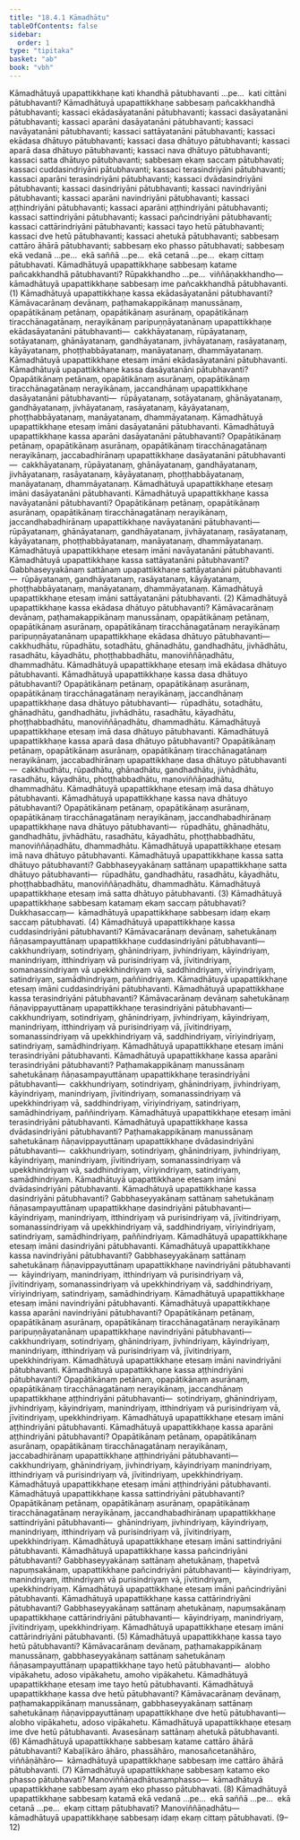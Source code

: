 ```yaml
---
title: "18.4.1 Kāmadhātu"
tableOfContents: false
sidebar:
  order: 1
type: "tipitaka"
basket: "ab"
book: "vbh"
---
```



<DynamicBreadcrumb />

<Division number="1007" book="vbh">

<Paragraph number="3083" book="vbh">
Kāmadhātuyā upapattikkhaṇe kati khandhā pātubhavanti …pe…  kati cittāni pātubhavanti?
</Paragraph>

<Paragraph number="3084" book="vbh">
Kāmadhātuyā upapattikkhaṇe sabbesaṃ pañcakkhandhā pātubhavanti; kassaci ekādasāyatanāni pātubhavanti; kassaci dasāyatanāni pātubhavanti; kassaci aparāni dasāyatanāni pātubhavanti; kassaci navāyatanāni pātubhavanti; kassaci sattāyatanāni pātubhavanti; kassaci ekādasa dhātuyo pātubhavanti; kassaci dasa dhātuyo pātubhavanti; kassaci aparā dasa dhātuyo pātubhavanti; kassaci nava dhātuyo pātubhavanti; kassaci satta dhātuyo pātubhavanti; sabbesaṃ ekaṃ saccaṃ pātubhavati; kassaci cuddasindriyāni pātubhavanti; kassaci terasindriyāni pātubhavanti; kassaci aparāni terasindriyāni pātubhavanti; kassaci dvādasindriyāni pātubhavanti; kassaci dasindriyāni pātubhavanti; kassaci navindriyāni pātubhavanti; kassaci aparāni navindriyāni pātubhavanti; kassaci aṭṭhindriyāni pātubhavanti; kassaci aparāni aṭṭhindriyāni pātubhavanti; kassaci sattindriyāni pātubhavanti; kassaci pañcindriyāni pātubhavanti; kassaci cattārindriyāni pātubhavanti; kassaci tayo hetū pātubhavanti; kassaci dve hetū pātubhavanti; kassaci ahetukā pātubhavanti; sabbesaṃ cattāro āhārā pātubhavanti; sabbesaṃ eko phasso pātubhavati; sabbesaṃ ekā vedanā …pe…  ekā saññā …pe…  ekā cetanā …pe…  ekaṃ cittaṃ pātubhavati.
</Paragraph>

</Division>
<Division number="1008" book="vbh">

<Paragraph number="3085" book="vbh">
Kāmadhātuyā upapattikkhaṇe sabbesaṃ katame pañcakkhandhā pātubhavanti? Rūpakkhandho …pe…  viññāṇakkhandho—  kāmadhātuyā upapattikkhaṇe sabbesaṃ ime pañcakkhandhā pātubhavanti. (1)
</Paragraph>

</Division>
<Division number="1009" book="vbh">

<Paragraph number="3086" book="vbh">
Kāmadhātuyā upapattikkhaṇe kassa ekādasāyatanāni pātubhavanti? Kāmāvacarānaṃ devānaṃ, paṭhamakappikānaṃ manussānaṃ, opapātikānaṃ petānaṃ, opapātikānaṃ asurānaṃ, opapātikānaṃ tiracchānagatānaṃ, nerayikānaṃ paripuṇṇāyatanānaṃ upapattikkhaṇe ekādasāyatanāni pātubhavanti—  cakkhāyatanaṃ, rūpāyatanaṃ, sotāyatanaṃ, ghānāyatanaṃ, gandhāyatanaṃ, jivhāyatanaṃ, rasāyatanaṃ, kāyāyatanaṃ, phoṭṭhabbāyatanaṃ, manāyatanaṃ, dhammāyatanaṃ. Kāmadhātuyā upapattikkhaṇe etesaṃ imāni ekādasāyatanāni pātubhavanti.
</Paragraph>

<Paragraph number="3087" book="vbh">
Kāmadhātuyā upapattikkhaṇe kassa dasāyatanāni pātubhavanti? Opapātikānaṃ petānaṃ, opapātikānaṃ asurānaṃ, opapātikānaṃ tiracchānagatānaṃ nerayikānaṃ, jaccandhānaṃ upapattikkhaṇe dasāyatanāni pātubhavanti—  rūpāyatanaṃ, sotāyatanaṃ, ghānāyatanaṃ, gandhāyatanaṃ, jivhāyatanaṃ, rasāyatanaṃ, kāyāyatanaṃ, phoṭṭhabbāyatanaṃ, manāyatanaṃ, dhammāyatanaṃ. Kāmadhātuyā upapattikkhaṇe etesaṃ imāni dasāyatanāni pātubhavanti.
</Paragraph>

<Paragraph number="3088" book="vbh">
Kāmadhātuyā upapattikkhaṇe kassa aparāni dasāyatanāni pātubhavanti? Opapātikānaṃ petānaṃ, opapātikānaṃ asurānaṃ, opapātikānaṃ tiracchānagatānaṃ nerayikānaṃ, jaccabadhirānaṃ upapattikkhaṇe dasāyatanāni pātubhavanti—  cakkhāyatanaṃ, rūpāyatanaṃ, ghānāyatanaṃ, gandhāyatanaṃ, jivhāyatanaṃ, rasāyatanaṃ, kāyāyatanaṃ, phoṭṭhabbāyatanaṃ, manāyatanaṃ, dhammāyatanaṃ. Kāmadhātuyā upapattikkhaṇe etesaṃ imāni dasāyatanāni pātubhavanti.
</Paragraph>

<Paragraph number="3089" book="vbh">
Kāmadhātuyā upapattikkhaṇe kassa navāyatanāni pātubhavanti? Opapātikānaṃ petānaṃ, opapātikānaṃ asurānaṃ, opapātikānaṃ tiracchānagatānaṃ nerayikānaṃ, jaccandhabadhirānaṃ upapattikkhaṇe navāyatanāni pātubhavanti—  rūpāyatanaṃ, ghānāyatanaṃ, gandhāyatanaṃ, jivhāyatanaṃ, rasāyatanaṃ, kāyāyatanaṃ, phoṭṭhabbāyatanaṃ, manāyatanaṃ, dhammāyatanaṃ. Kāmadhātuyā upapattikkhaṇe etesaṃ imāni navāyatanāni pātubhavanti.
</Paragraph>

<Paragraph number="3090" book="vbh">
Kāmadhātuyā upapattikkhaṇe kassa sattāyatanāni pātubhavanti? Gabbhaseyyakānaṃ sattānaṃ upapattikkhaṇe sattāyatanāni pātubhavanti—  rūpāyatanaṃ, gandhāyatanaṃ, rasāyatanaṃ, kāyāyatanaṃ, phoṭṭhabbāyatanaṃ, manāyatanaṃ, dhammāyatanaṃ. Kāmadhātuyā upapattikkhaṇe etesaṃ imāni sattāyatanāni pātubhavanti. (2)
</Paragraph>

</Division>
<Division number="1010" book="vbh">

<Paragraph number="3091" book="vbh">
Kāmadhātuyā upapattikkhaṇe kassa ekādasa dhātuyo pātubhavanti? Kāmāvacarānaṃ devānaṃ, paṭhamakappikānaṃ manussānaṃ, opapātikānaṃ petānaṃ, opapātikānaṃ asurānaṃ, opapātikānaṃ tiracchānagatānaṃ nerayikānaṃ paripuṇṇāyatanānaṃ upapattikkhaṇe ekādasa dhātuyo pātubhavanti—  cakkhudhātu, rūpadhātu, sotadhātu, ghānadhātu, gandhadhātu, jivhādhātu, rasadhātu, kāyadhātu, phoṭṭhabbadhātu, manoviññāṇadhātu, dhammadhātu. Kāmadhātuyā upapattikkhaṇe etesaṃ imā ekādasa dhātuyo pātubhavanti.
</Paragraph>

<Paragraph number="3092" book="vbh">
Kāmadhātuyā upapattikkhaṇe kassa dasa dhātuyo pātubhavanti? Opapātikānaṃ petānaṃ, opapātikānaṃ asurānaṃ, opapātikānaṃ tiracchānagatānaṃ nerayikānaṃ, jaccandhānaṃ upapattikkhaṇe dasa dhātuyo pātubhavanti—  rūpadhātu, sotadhātu, ghānadhātu, gandhadhātu, jivhādhātu, rasadhātu, kāyadhātu, phoṭṭhabbadhātu, manoviññāṇadhātu, dhammadhātu. Kāmadhātuyā upapattikkhaṇe etesaṃ imā dasa dhātuyo pātubhavanti.
</Paragraph>

<Paragraph number="3093" book="vbh">
Kāmadhātuyā upapattikkhaṇe kassa aparā dasa dhātuyo pātubhavanti? Opapātikānaṃ petānaṃ, opapātikānaṃ asurānaṃ, opapātikānaṃ tiracchānagatānaṃ nerayikānaṃ, jaccabadhirānaṃ upapattikkhaṇe dasa dhātuyo pātubhavanti—  cakkhudhātu, rūpadhātu, ghānadhātu, gandhadhātu, jivhādhātu, rasadhātu, kāyadhātu, phoṭṭhabbadhātu, manoviññāṇadhātu, dhammadhātu. Kāmadhātuyā upapattikkhaṇe etesaṃ imā dasa dhātuyo pātubhavanti.
</Paragraph>

<Paragraph number="3094" book="vbh">
Kāmadhātuyā upapattikkhaṇe kassa nava dhātuyo pātubhavanti? Opapātikānaṃ petānaṃ, opapātikānaṃ asurānaṃ, opapātikānaṃ tiracchānagatānaṃ nerayikānaṃ, jaccandhabadhirānaṃ upapattikkhaṇe nava dhātuyo pātubhavanti—  rūpadhātu, ghānadhātu, gandhadhātu, jivhādhātu, rasadhātu, kāyadhātu, phoṭṭhabbadhātu, manoviññāṇadhātu, dhammadhātu. Kāmadhātuyā upapattikkhaṇe etesaṃ imā nava dhātuyo pātubhavanti.
</Paragraph>

<Paragraph number="3095" book="vbh">
Kāmadhātuyā upapattikkhaṇe kassa satta dhātuyo pātubhavanti? Gabbhaseyyakānaṃ sattānaṃ upapattikkhaṇe satta dhātuyo pātubhavanti—  rūpadhātu, gandhadhātu, rasadhātu, kāyadhātu, phoṭṭhabbadhātu, manoviññāṇadhātu, dhammadhātu. Kāmadhātuyā upapattikkhaṇe etesaṃ imā satta dhātuyo pātubhavanti. (3)
</Paragraph>

</Division>
<Division number="1011" book="vbh">

<Paragraph number="3096" book="vbh">
Kāmadhātuyā upapattikkhaṇe sabbesaṃ katamaṃ ekaṃ saccaṃ pātubhavati? Dukkhasaccaṃ—  kāmadhātuyā upapattikkhaṇe sabbesaṃ idaṃ ekaṃ saccaṃ pātubhavati. (4)
</Paragraph>

</Division>
<Division number="1012" book="vbh">

<Paragraph number="3097" book="vbh">
Kāmadhātuyā upapattikkhaṇe kassa cuddasindriyāni pātubhavanti? Kāmāvacarānaṃ devānaṃ, sahetukānaṃ ñāṇasampayuttānaṃ upapattikkhaṇe cuddasindriyāni pātubhavanti—  cakkhundriyaṃ, sotindriyaṃ, ghānindriyaṃ, jivhindriyaṃ, kāyindriyaṃ, manindriyaṃ, itthindriyaṃ vā purisindriyaṃ vā, jīvitindriyaṃ, somanassindriyaṃ vā upekkhindriyaṃ vā, saddhindriyaṃ, vīriyindriyaṃ, satindriyaṃ, samādhindriyaṃ, paññindriyaṃ. Kāmadhātuyā upapattikkhaṇe etesaṃ imāni cuddasindriyāni pātubhavanti.
</Paragraph>

<Paragraph number="3098" book="vbh">
Kāmadhātuyā upapattikkhaṇe kassa terasindriyāni pātubhavanti? Kāmāvacarānaṃ devānaṃ sahetukānaṃ ñāṇavippayuttānaṃ upapattikkhaṇe terasindriyāni pātubhavanti—  cakkhundriyaṃ, sotindriyaṃ, ghānindriyaṃ, jivhindriyaṃ, kāyindriyaṃ, manindriyaṃ, itthindriyaṃ vā purisindriyaṃ vā, jīvitindriyaṃ, somanassindriyaṃ vā upekkhindriyaṃ vā, saddhindriyaṃ, vīriyindriyaṃ, satindriyaṃ, samādhindriyaṃ. Kāmadhātuyā upapattikkhaṇe etesaṃ imāni terasindriyāni pātubhavanti.
</Paragraph>

<Paragraph number="3099" book="vbh">
Kāmadhātuyā upapattikkhaṇe kassa aparāni terasindriyāni pātubhavanti? Paṭhamakappikānaṃ manussānaṃ sahetukānaṃ ñāṇasampayuttānaṃ upapattikkhaṇe terasindriyāni pātubhavanti—  cakkhundriyaṃ, sotindriyaṃ, ghānindriyaṃ, jivhindriyaṃ, kāyindriyaṃ, manindriyaṃ, jīvitindriyaṃ, somanassindriyaṃ vā upekkhindriyaṃ vā, saddhindriyaṃ, vīriyindriyaṃ, satindriyaṃ, samādhindriyaṃ, paññindriyaṃ. Kāmadhātuyā upapattikkhaṇe etesaṃ imāni terasindriyāni pātubhavanti.
</Paragraph>

<Paragraph number="3100" book="vbh">
Kāmadhātuyā upapattikkhaṇe kassa dvādasindriyāni pātubhavanti? Paṭhamakappikānaṃ manussānaṃ sahetukānaṃ ñāṇavippayuttānaṃ upapattikkhaṇe dvādasindriyāni pātubhavanti—  cakkhundriyaṃ, sotindriyaṃ, ghānindriyaṃ, jivhindriyaṃ, kāyindriyaṃ, manindriyaṃ, jīvitindriyaṃ, somanassindriyaṃ vā upekkhindriyaṃ vā, saddhindriyaṃ, vīriyindriyaṃ, satindriyaṃ, samādhindriyaṃ. Kāmadhātuyā upapattikkhaṇe etesaṃ imāni dvādasindriyāni pātubhavanti.
</Paragraph>

<Paragraph number="3101" book="vbh">
Kāmadhātuyā upapattikkhaṇe kassa dasindriyāni pātubhavanti? Gabbhaseyyakānaṃ sattānaṃ sahetukānaṃ ñāṇasampayuttānaṃ upapattikkhaṇe dasindriyāni pātubhavanti—  kāyindriyaṃ, manindriyaṃ, itthindriyaṃ vā purisindriyaṃ vā, jīvitindriyaṃ, somanassindriyaṃ vā upekkhindriyaṃ vā, saddhindriyaṃ, vīriyindriyaṃ, satindriyaṃ, samādhindriyaṃ, paññindriyaṃ. Kāmadhātuyā upapattikkhaṇe etesaṃ imāni dasindriyāni pātubhavanti.
</Paragraph>

<Paragraph number="3102" book="vbh">
Kāmadhātuyā upapattikkhaṇe kassa navindriyāni pātubhavanti? Gabbhaseyyakānaṃ sattānaṃ sahetukānaṃ ñāṇavippayuttānaṃ upapattikkhaṇe navindriyāni pātubhavanti—  kāyindriyaṃ, manindriyaṃ, itthindriyaṃ vā purisindriyaṃ vā, jīvitindriyaṃ, somanassindriyaṃ vā upekkhindriyaṃ vā, saddhindriyaṃ, vīriyindriyaṃ, satindriyaṃ, samādhindriyaṃ. Kāmadhātuyā upapattikkhaṇe etesaṃ imāni navindriyāni pātubhavanti.
</Paragraph>

<Paragraph number="3103" book="vbh">
Kāmadhātuyā upapattikkhaṇe kassa aparāni navindriyāni pātubhavanti? Opapātikānaṃ petānaṃ, opapātikānaṃ asurānaṃ, opapātikānaṃ tiracchānagatānaṃ nerayikānaṃ paripuṇṇāyatanānaṃ upapattikkhaṇe navindriyāni pātubhavanti—  cakkhundriyaṃ, sotindriyaṃ, ghānindriyaṃ, jivhindriyaṃ, kāyindriyaṃ, manindriyaṃ, itthindriyaṃ vā purisindriyaṃ vā, jīvitindriyaṃ, upekkhindriyaṃ. Kāmadhātuyā upapattikkhaṇe etesaṃ imāni navindriyāni pātubhavanti.
</Paragraph>

<Paragraph number="3104" book="vbh">
Kāmadhātuyā upapattikkhaṇe kassa aṭṭhindriyāni pātubhavanti? Opapātikānaṃ petānaṃ, opapātikānaṃ asurānaṃ, opapātikānaṃ tiracchānagatānaṃ nerayikānaṃ, jaccandhānaṃ upapattikkhaṇe aṭṭhindriyāni pātubhavanti—  sotindriyaṃ, ghānindriyaṃ, jivhindriyaṃ, kāyindriyaṃ, manindriyaṃ, itthindriyaṃ vā purisindriyaṃ vā, jīvitindriyaṃ, upekkhindriyaṃ. Kāmadhātuyā upapattikkhaṇe etesaṃ imāni aṭṭhindriyāni pātubhavanti.
</Paragraph>

<Paragraph number="3105" book="vbh">
Kāmadhātuyā upapattikkhaṇe kassa aparāni aṭṭhindriyāni pātubhavanti? Opapātikānaṃ petānaṃ, opapātikānaṃ asurānaṃ, opapātikānaṃ tiracchānagatānaṃ nerayikānaṃ, jaccabadhirānaṃ upapattikkhaṇe aṭṭhindriyāni pātubhavanti—  cakkhundriyaṃ, ghānindriyaṃ, jivhindriyaṃ, kāyindriyaṃ manindriyaṃ, itthindriyaṃ vā purisindriyaṃ vā, jīvitindriyaṃ, upekkhindriyaṃ. Kāmadhātuyā upapattikkhaṇe etesaṃ imāni aṭṭhindriyāni pātubhavanti.
</Paragraph>

<Paragraph number="3106" book="vbh">
Kāmadhātuyā upapattikkhaṇe kassa sattindriyāni pātubhavanti? Opapātikānaṃ petānaṃ, opapātikānaṃ asurānaṃ, opapātikānaṃ tiracchānagatānaṃ nerayikānaṃ, jaccandhabadhirānaṃ upapattikkhaṇe sattindriyāni pātubhavanti—  ghānindriyaṃ, jivhindriyaṃ, kāyindriyaṃ, manindriyaṃ, itthindriyaṃ vā purisindriyaṃ vā, jīvitindriyaṃ, upekkhindriyaṃ. Kāmadhātuyā upapattikkhaṇe etesaṃ imāni sattindriyāni pātubhavanti.
</Paragraph>

<Paragraph number="3107" book="vbh">
Kāmadhātuyā upapattikkhaṇe kassa pañcindriyāni pātubhavanti? Gabbhaseyyakānaṃ sattānaṃ ahetukānaṃ, ṭhapetvā napuṃsakānaṃ, upapattikkhaṇe pañcindriyāni pātubhavanti—  kāyindriyaṃ, manindriyaṃ, itthindriyaṃ vā purisindriyaṃ vā, jīvitindriyaṃ, upekkhindriyaṃ. Kāmadhātuyā upapattikkhaṇe etesaṃ imāni pañcindriyāni pātubhavanti.
</Paragraph>

<Paragraph number="3108" book="vbh">
Kāmadhātuyā upapattikkhaṇe kassa cattārindriyāni pātubhavanti? Gabbhaseyyakānaṃ sattānaṃ ahetukānaṃ, napuṃsakānaṃ upapattikkhaṇe cattārindriyāni pātubhavanti—  kāyindriyaṃ, manindriyaṃ, jīvitindriyaṃ, upekkhindriyaṃ. Kāmadhātuyā upapattikkhaṇe etesaṃ imāni cattārindriyāni pātubhavanti. (5)
</Paragraph>

</Division>
<Division number="1013" book="vbh">

<Paragraph number="3109" book="vbh">
Kāmadhātuyā upapattikkhaṇe kassa tayo hetū pātubhavanti? Kāmāvacarānaṃ devānaṃ, paṭhamakappikānaṃ manussānaṃ, gabbhaseyyakānaṃ sattānaṃ sahetukānaṃ ñāṇasampayuttānaṃ upapattikkhaṇe tayo hetū pātubhavanti—  alobho vipākahetu, adoso vipākahetu, amoho vipākahetu. Kāmadhātuyā upapattikkhaṇe etesaṃ ime tayo hetū pātubhavanti.
</Paragraph>

<Paragraph number="3110" book="vbh">
Kāmadhātuyā upapattikkhaṇe kassa dve hetū pātubhavanti? Kāmāvacarānaṃ devānaṃ, paṭhamakappikānaṃ manussānaṃ, gabbhaseyyakānaṃ sattānaṃ sahetukānaṃ ñāṇavippayuttānaṃ upapattikkhaṇe dve hetū pātubhavanti—  alobho vipākahetu, adoso vipākahetu. Kāmadhātuyā upapattikkhaṇe etesaṃ ime dve hetū pātubhavanti. Avasesānaṃ sattānaṃ ahetukā pātubhavanti. (6)
</Paragraph>

</Division>
<Division number="1014" book="vbh">

<Paragraph number="3111" book="vbh">
Kāmadhātuyā upapattikkhaṇe sabbesaṃ katame cattāro āhārā pātubhavanti? Kabaḷīkāro āhāro, phassāhāro, manosañcetanāhāro, viññāṇāhāro—  kāmadhātuyā upapattikkhaṇe sabbesaṃ ime cattāro āhārā pātubhavanti. (7)
</Paragraph>

<Paragraph number="3112" book="vbh">
Kāmadhātuyā upapattikkhaṇe sabbesaṃ katamo eko phasso pātubhavati? Manoviññāṇadhātusamphasso—  kāmadhātuyā upapattikkhaṇe sabbesaṃ ayaṃ eko phasso pātubhavati. (8)
</Paragraph>

<Paragraph number="3113" book="vbh">
Kāmadhātuyā upapattikkhaṇe sabbesaṃ katamā ekā vedanā …pe…  ekā saññā …pe…  ekā cetanā …pe…  ekaṃ cittaṃ pātubhavati? Manoviññāṇadhātu—  kāmadhātuyā upapattikkhaṇe sabbesaṃ idaṃ ekaṃ cittaṃ pātubhavati. (9–12)
</Paragraph>
</Division>